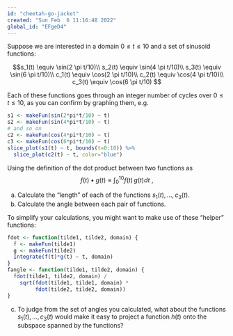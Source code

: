 ```yaml
---
id: "cheetah-go-jacket"
created: "Sun Feb  6 11:16:48 2022"
global_id: "EFgeD4"
---
```




::: {.underconstruction}
:::

Suppose we are interested in a domain $0 \leq t \leq 10$ and a set of sinusoid functions:

$$s_1(t) \equiv \sin(2 \pi t/10)\\
s_2(t) \equiv \sin(4 \pi t/10)\\
s_3(t) \equiv \sin(6 \pi t/10)\\
c_1(t) \equiv \cos(2 \pi t/10)\\
c_2(t) \equiv \cos(4 \pi t/10)\\
c_3(t) \equiv \cos(6 \pi t/10)
$$

Each of these functions goes through an integer number of cycles over $0 \leq t  \leq 10$, as you can confirm by graphing them, e.g.
```r
s1 <- makeFun(sin(2*pi*t/10) ~ t)
s2 <- makeFun(sin(4*pi*t/10) ~ t)
# and so on
c2 <- makeFun(cos(4*pi*t/10) ~ t)
c3 <- makeFun(cos(6*pi*t/10) ~ t)
slice_plot(s1(t) ~ t, bounds(t=0:10)) %>%
  slice_plot(c2(t) ~ t, color="blue")
```
Using the definition of the dot product between two functions as
$$f(t) \bullet g(t) \equiv \int_0^{10} f(t)\, g(t) dt\ ,$$


a. Calculate the "length" of each of the functions $s_1(t), \ldots, c_3(t)$.
b. Calculate the angle between each pair of functions.

To simplify your calculations, you might want to make use of these "helper" functions:

```r
fdot <- function(tilde1, tilde2, domain) {
  f <- makeFun(tilde1)
  g <- makeFun(tilde2)
  Integrate(f(t)*g(t) ~ t, domain)
}
fangle <- function(tilde1, tilde2, domain) {
  fdot(tilde1, tilde2, domain) /
    sqrt(fdot(tilde1, tilde1, domain) * 
         fdot(tilde2, tilde2, domain))
}
```

c. To judge from the set of angles you calculated, what about the functions $s_1(t), \ldots, c_3(t)$ would make it easy to project a function $h(t)$ onto the subspace spanned by the functions? 
